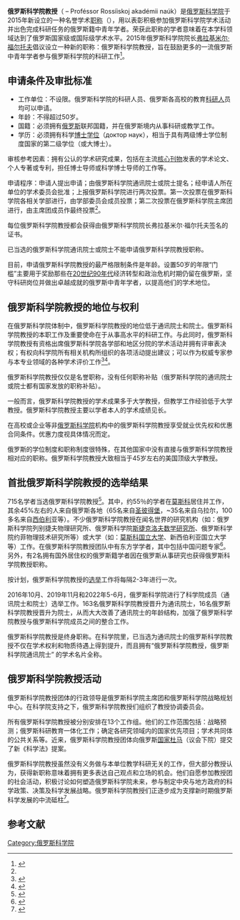 '''俄罗斯科学院教授'''（{{lang-ru|Профе́ссор Росси́йской акаде́мии нау́к}} – Proféssor Rossíiskoj akadémii naúk）是[[俄罗斯科学院|俄罗斯科学院]]于2015年新设立的一种名誉学术[[职称|职称]]（{{lang-ru|почётное ученое звание}}），用以表彰积极参加俄罗斯科学院学术活动并出色完成科研任务的俄罗斯籍中青年学者。荣获此职称的学者意味着在本学科领域达到了俄罗斯国家级或国际级学术水平。2015年俄罗斯科学院院长[[w:en:Vladimir_Fortov|弗拉基米尔·福尔托夫]]倡议设立一种新的职称：俄罗斯科学院教授，旨在鼓励更多的一流俄罗斯中青年学者参与俄罗斯科学院的科研工作<ref name="polozhenie">{{cite web|url=http://www.ras.ru/about/awards/professorofras/normative.aspx|title=Нормативные документы о звании «Профессор РАН» и о Координационном совете профессоров РАН|language=ru|accessdate=2016-11-18|archive-date=2016-10-21|archive-url=https://web.archive.org/web/20161021202846/http://www.ras.ru/about/awards/professorofras/normative.aspx|dead-url=no}}</ref>。
{{external media
| align     = right
| image1    = [https://downloader.disk.yandex.ru/preview/b96bde7aed3df48d97351034d067b56d12274e51fd86c672cd6c36caf165268d/inf/c21vpxQMS11kzcjogNz1qYxM3VkKBoDqTA8irhYD5iP86TFaEnADiBziJun_U9tF5ydc54gxcvQTsBnNyL_76Q%3D%3D?uid=0&filename=ProfessorRASCertificate%28Sample%29.jpg&disposition=inline&hash=&limit=0&content_type=image%2Fjpeg&tknv=v2&size=768x473 俄罗斯科学院教授文凭]
}}

== 申请条件及审批标准 ==
* 工作单位：不设限。俄罗斯科学院的科研人员、俄罗斯各高校的教育[[科学家|科研人]]员均可以申请。
* 年龄：不得超过50岁。
* 国籍：必须拥有[[俄罗斯|俄罗斯]]联邦国籍，并在俄罗斯境内从事科研或教学工作。
* 学历：必须拥有科学[[全博士学位|博士学位]]（доктор наук），相当于具有两级博士学位制度国家的第二级学位（或大博士）。

审核参考因素：拥有公认的学术研究成果，包括在主流[[科学期刊|核心刊物]]发表的学术论文、个人专著或专利，担任博士导师或科学博士导师的工作等。

申请程序：申请人提出申请；由俄罗斯科学院通讯院士或院士提名；经申请人所在单位的学术委员会批准；上报俄罗斯科学院进行两次投票。第一次投票在俄罗斯科学院各相关学部进行，由学部委员会成员投票；第二次投票在俄罗斯科学院主席团进行，由主席团成员作最终投票<ref name="polozhenie"></ref>。

每位俄罗斯科学院教授都会获得由俄罗斯科学院院长弗拉基米尔·福尔托夫签名的证书。

已当选的俄罗斯科学院通讯院士或院士不能申请俄罗斯科学院教授职称。

目前，申请俄罗斯科学院教授的最严格限制条件是年龄。设置50岁的年限“门槛”主要用于奖励那些在[[苏联解体|20世纪90年代]]经济转型和政治危机时期仍留在俄罗斯，坚守科研岗位并做出卓越成就的俄罗斯中青年学者，以提高他们的学术地位。

== 俄罗斯科学院教授的地位与权利 ==
在俄罗斯科学院体制中，俄罗斯科学院教授的地位低于通讯院士和院士。俄罗斯科学院教授的本职工作及重要使命在于从事高水平的科研工作。与此同时，俄罗斯科学院教授有资格出席俄罗斯科学院各学部和地区分院的学术活动并拥有评审表决权；有权向科学院所有相关机构所组织的各项活动提出建议；可以作为权威专家参与本专业领域的各种学术评价工作<ref name="Vasiljeva">{{cite web|url= http://izvestia.ru/news/645945|title= Минобрнауки: необходимо провести экспертизу всех школьных учебников|author= А. Мамина|publisher= [[消息報|Известия]], 18.11.2016|language= ru|accessdate= 2016-11-22|archive-date= 2016-11-22|archive-url= https://web.archive.org/web/20161122154507/http://izvestia.ru/news/645945|dead-url= no}}</ref><ref name="Fortov">{{cite web|url= http://special.tass.ru/nauka/3795380|title= Фортов надеется на участие профессоров РАН в новом этапе реформы академии|publisher= Сообщение [[俄通社-塔斯社|ТАСС]], 18.11.2016|language= ru|accessdate= 2016-11-22|archive-date= 2016-11-22|archive-url= https://web.archive.org/web/20161122222134/http://special.tass.ru/nauka/3795380|dead-url= no}}</ref>。

俄罗斯科学院教授仅仅是名誉职称，没有任何职称补贴（俄罗斯科学院的通讯院士或院士都有国家发放的职称补贴）。

一般而言，俄罗斯科学院教授的学术成果多于大学教授，但教学工作经验低于大学教授。俄罗斯科学院教授主要以学者本人的学术成绩见长。

在高校或企业等非[[俄罗斯科学院|俄罗斯科学院]]机构中的俄罗斯科学院教授享受就业优先权和优惠合同条件。优惠力度视具体情况而定。

俄罗斯的学位制度和职称制度很特殊，在其他国家中没有直接与俄罗斯科学院教授相对应的职称。俄罗斯科学院教授大致相当于45岁左右的美国顶级大学教授。

== 首批俄罗斯科学院教授的选举结果 ==
<!-- 2015年末至2016年初，俄罗斯首次进行俄罗斯科学院教授选举工作。-->715名学者当选俄罗斯科学院教授<ref name="listsofprofs">{{cite web|url=http://ras.ru/about/awards/professorofras/list.aspx|title=Постановления Президиума РАН о присвоении звания «Профессор РАН»|language=ru|accessdate=2016-11-18|archive-date=2016-11-22|archive-url=https://web.archive.org/web/20161122110217/http://www.ras.ru/about/awards/professorofras/list.aspx|dead-url=no}}</ref>。其中，约55％的学者在[[莫斯科|莫斯科]]居住并工作，其余45%左右的人来自俄罗斯各地（65名来自[[圣彼得堡|圣彼得堡]]，~35名来自乌拉尔，100多名来自[[西伯利亚联邦管区|西伯利]]亚等）。不少俄罗斯科学院教授在闻名世界的研究机构（如：俄罗斯科学院列别捷夫物理研究所、俄罗斯科学院[[斯捷克洛夫数学研究所|斯捷克洛夫数学研究所]]、俄罗斯科学院约菲物理技术研究所等）或大学（如：[[莫斯科国立大学|莫斯科国立大学]]、新西伯利亚国立大学等）工作。在俄罗斯科学院教授团队中有东方学学者，其中包括中国问题专家<ref >{{cite web |url=http://news.xinhuanet.com/2016-12/01/c_1120032241.htm |language= |title=专访：中国找到在２１世纪成功发展的道路——访俄罗斯科学院教授洛马诺夫 |publisher=新华网 |date=2016年12月1日 |accessdate=2016年12月4日 |archive-date=2016年12月20日 |archive-url=https://web.archive.org/web/20161220071932/http://news.xinhuanet.com/2016-12/01/c_1120032241.htm |dead-url=no }}</ref>。另外，有2名拥有国外居住权的俄罗斯籍学者因在俄罗斯从事研究也获得俄罗斯科学院教授职称。

按计划，俄罗斯科学院教授的[[选举|选举]]工作将每隔2-3年进行一次。

2016年10月、2019年11月和2022年5-6月，俄罗斯科学院进行了科学院成员（通讯院士和院士）选举工作。163名俄罗斯科学院教授晋升为通讯院士，16名俄罗斯科学院教授晋升为院士，从而大大改善了通讯院士的年龄结构，加强了俄罗斯科学院教授与俄罗斯科学院成员之间的整合工作。

俄罗斯科学院教授是终身职称。在科学院里，已当选为通讯院士的俄罗斯科学院教授不仅在学术权利和物质待遇上得到提升，而且拥有“俄罗斯科学院教授，俄罗斯科学院通讯院士” 的学术名片全称。

== 俄罗斯科学院教授活动 ==
俄罗斯科学院教授团体的行政领导是俄罗斯科学院主席团和俄罗斯科学院战略规划中心。在科学院支持之下，俄罗斯科学院教授们组织了教授协调委员会。<!-- 目前，该协调委员会主席是俄罗斯科学院欧洲研究所所长[[w:ru:Громыко,_Алексей_Анатольевич|阿列克谢·葛罗米柯]]（原苏联外长[[安德烈·安德烈耶维奇·葛罗米柯|安德烈·葛罗米柯]]科的孙子，政治学博士，2016年新当选的俄罗斯科学院通讯院士）。-->

所有俄罗斯科学院教授被分别安排在13个工作组。他们的工作范围包括：战略预测；俄罗斯科研教育一体化工作；确定各研究领域内的国家优先项目；学术共同体的公共关系等。近来，俄罗斯科学院教授团体向俄罗斯[[国家杜马|国家杜马]]（议会下院）提交了新《科学法》提案。

俄罗斯科学院教授虽然没有义务做与本单位教学科研无关的工作，但大部分教授认为，获得新职称意味着拥有更多表达自己观点和立场的机会。他们自愿参加教授团的社会活动，积极讨论如何塑造俄罗斯科学院未来，参与制定中央与地方政府的科学政策、决策及科学发展战略。俄罗斯科学院教授们正逐步成为支撑新时期俄罗斯科学发展的中流砥柱<ref name="statyagromyko">{{cite web|url=http://www.poisknews.ru/magazine/19048/|title=Ал. А. Громыко: «Задания для пополнения». Профессора РАН берутся за новое дело|publisher=Поиск, № 23 (2016)|language=ru|accessdate=2016-11-18|archive-date=2016-08-07|archive-url=https://web.archive.org/web/20160807033253/http://www.poisknews.ru/theme/ran/19048/|dead-url=no}}</ref>。

== 参考文献 ==
{{Reflist}}

[[Category:俄罗斯科学院|Category:俄罗斯科学院]]